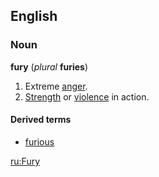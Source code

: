 ==English==

===Noun===
'''fury''' (''plural'' '''furies''')
# Extreme [[anger]].
# [[Strength]] or [[violence]] in action.

====Derived terms====
*[[furious]]

[[ru:Fury]]